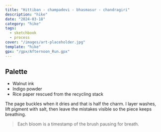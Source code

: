 ```yaml
---
title: "Hittiban - champadevi - bhasmasur - chandragiri"
description: "hike"
date: "2024-03-18"
category: "hike"
tags:
  - sketchbook
  - process
cover: "/images/art-placeholder.jpg"
template: "hike"
gpx: "/gpx/Afternoon_Run.gpx"
---
```


## Palette

- Walnut ink
- Indigo powder
- Rice paper rescued from the recycling stack

The page buckles when it dries and that is half the charm. I layer washes, lift pigment with salt, then leave the mistakes visible so the piece keeps breathing.

> Each bloom is a timestamp of the brush pausing for breath.
